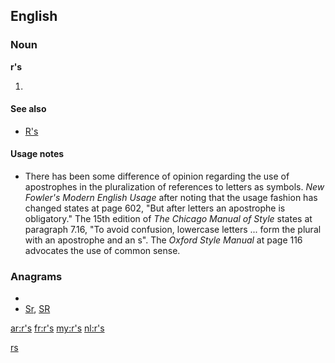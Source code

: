 {{also|RS|.rs|RS-|(RS)-|R's}}
==English==

===Noun===
'''r's'''

# {{plural of|[[r]]}}

====See also====
*[[R's]]

====Usage notes====
*There has been some difference of opinion regarding the use of apostrophes in the pluralization of references to letters as symbols.  ''New Fowler's Modern English Usage'' after noting that the usage fashion has changed states at page 602, "But after letters an apostrophe is obligatory."    The 15th edition of ''The Chicago Manual of Style'' states at paragraph 7.16, "To avoid confusion, lowercase letters ... form the plural with an apostrophe and an s".  The ''Oxford Style Manual'' at page 116 advocates the use of common sense.

===Anagrams===
* {{alphagram|rs}}
* [[Sr#English|Sr]], [[SR#English|SR]]

[[Category:English terms spelled with '|rs]]

[[ar:r's]]
[[fr:r's]]
[[my:r's]]
[[nl:r's]]